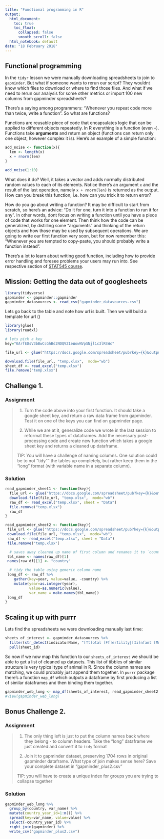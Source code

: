```yaml
---
title: "Functional programming in R"
output:  
  html_document:
    toc: true
    toc_float:
      collapsed: false
      smooth_scroll: false
  html_notebook: default
date: "18 February 2018"
---
```


## Functional programming

In the `tidyr` lesson we were manually downloading spreadsheets to join to `gapminder`. But what if someone wants to rerun our script? They wouldnt know which files to download or where to find those files. And what if we need to rerun our analysis for some other metrics or import 100 new columns from gapminder spreadsheets?

There's a saying among programmers: "Whenever you repeat code more than twice, write a function". So what are functions?

Functions are reusable piece of code that encapsulates logic that can be applied to different objects repeatedly. In R everything is a function (even `+`). Functions take **arguments** and return an object (functions can return only one object, however complex it is). Here's an example of a simple function:

```r
add_noise <- function(x){
  len <- length(x)
  x + rnorm(len)
}

add_noise(1:10)
```

What does it do? Well, it takes a vector and adds normally distributed random values to each of its elements. Notice there's an argument `x` and the result of the last operation, namely `x + rnorm(len)` is returned as the output. How can you break this function, i.e. how can you trick it to return error? 

How do you go about writing a function? It may be difficult to start from scratch, so here's an advice: "Do it for one, turn it into a function to run it for any". In other words, dont focus on writing a function until you have a piece of code that works for one element. Then think how the code can be generalized, by distilling some "arguments" and thinking of the return objects and how those may be used by subsequent operations. We are going to write our first function very soon, but for now remember this: "Whenever you are tempted to copy-paste, you should probably write a function instead".

There's a lot to learn about writing good function, including how to provide error handling and foresee problems your users may run into. See respective section of [STAT545 course](http://stat545.com/cm102_writing-functions.html).

## Mission: Getting the data out of googlesheets

```r
library(tidyverse)
gapminder <- gapminder::gapminder
gapminder_datasources <- read_csv("gapminder_datasources.csv")
```

Lets go back to the table and note how url is built. Then we will build a template for url ()

```r

library(glue)
library(readxl)

# lets pick a key
key="0ArfEDsV3bBwCcGhBd2NOQVZ1eWowNVpSNjl1c3lRSWc"

file_url <- glue("https://docs.google.com/spreadsheet/pub?key={k}&output=xlsx", k=key)

download.file(file_url, "temp.xlsx",  mode="wb")
sheet_df <- read_excel("temp.xlsx")
file.remove("temp.xlsx")

```

## **Challenge 1.** {.tabset .tabset-fade .tabset-pills}

### Assignment
> 1. Turn the code above into your first function. It should take a google sheet key, and return a raw data frame from gapminder. Test it on one of the keys you can find on gapminder page.
>
> 2. While we are at it, generalize code we wrote in the last session to reformat these types of dataframes. Add the necessary post-processing code and create new function which takes a google sheet key and returns a cleaned up dataframe.
>
> TIP: You will have a challenge of naming columns. One solution could be to not "tidy"" the tables up completely, but rather keep them in the "long" format (with variable name in a separate column).

### Solution


```r
read_gapminder_sheet1 <- function(key){
  file_url <- glue("https://docs.google.com/spreadsheet/pub?key={k}&output=xlsx", k=key)
  download.file(file_url, "temp.xlsx",  mode="wb")
  raw_df <- read_excel("temp.xlsx", sheet = "Data")
  file.remove("temp.xlsx")
  raw_df
}

read_gapminder_sheet2 <- function(key){
 file_url <- glue("https://docs.google.com/spreadsheet/pub?key={k}&output=xlsx", k=key)
 download.file(file_url, "temp.xlsx",  mode="wb")
 raw_df <- read_excel("temp.xlsx", sheet = "Data")
 file.remove("temp.xlsx")

  # saves away cleaned up name of first column and renames it to `country`
 tbl_name <- names(raw_df)[1]
 names(raw_df)[1] <- "country"

  # tidy the table using generic column name
 long_df <- raw_df %>% 
    gather(key=year, value=value, -country) %>% 
    mutate(year=as.integer(year),
           value=as.numeric(value),
           var_name = make.names(tbl_name))
 long_df
}
```

## Scaling it up with purrr

Lets find the spreadsheets we were downloading manually last time:

```r
sheets_of_interest <- gapminder_datasources %>% 
  filter(str_detect(indicatorName, "[Tt]otal [Ff]ertility|[Ii]nfant [Mm]ortality"), is.na(subcategory)) %>% 
  pull(sheet_id)
```

So now if we now map this function to our `sheets_of_interest` we should be able to get a list of cleaned up datasets. This list of tibbles of similar structure is very typical type of animal in R. Since the column names are matching, we could probably just append them together. In `purrr` package there's a function `map_df` which outputs a dataframe by first producing a list of similar dataframes and then binding them together.

```r
gapminder_web_long <- map_df(sheets_of_interest, read_gapminder_sheet2)
#View(gapminder_web_long)
```

## **Bonus Challenge 2.** {.tabset .tabset-fade .tabset-pills}

### Assignment
> 1. The only thing left is just to put the column names back where they belong - to column headers. Take the "long" dataframe we just created and convert it to `tidy` format
>
> 2. Join it to gapminder dataset, preserving 1704 rows in original gapminder dataframe. What type of join makes sense here? Save your complete dataset in "gapminder_plus2.csv"
>
> TIP: you will have to create a unique index for groups you are trying to collapse together

### Solution

```r
gapminder_web_long %>% 
  group_by(country, var_name) %>% 
  mutate(country_year_id=1:n()) %>% 
  spread(key=var_name, value=value) %>% 
  select(-country_year_id) %>% 
  right_join(gapminder) %>% 
  write_csv("gapminder_plus2.csv")
```

